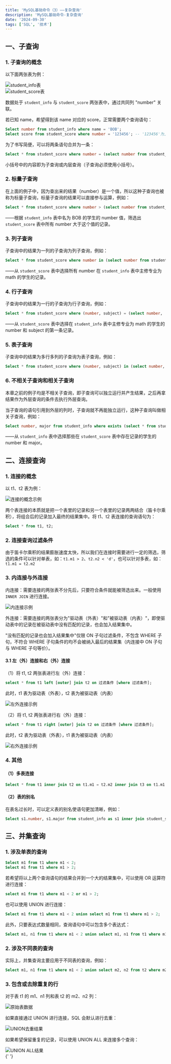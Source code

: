 ```yaml
---
title: 'MySQL基础命令（3）——复杂查询'
description: 'MySQL基础命令-复杂查询'
date: '2024-09-30'
tags: ['SQL', '技术']
---
```


## 一、子查询

### 1. 子查询的概念

以下面两张表为例：

<div style={{ display: 'flex', justifyContent: 'center', margin: '20px 0' }}>
  <img
    src="/images/blog/MySQL-Basic-Commands-3/1.png"
    alt="student_info表"
    style={{ maxWidth: '100%', height: 'auto' }}
  />
</div>

<div style={{ display: 'flex', justifyContent: 'center', margin: '20px 0' }}>
  <img
    src="/images/blog/MySQL-Basic-Commands-3/2.png"
    alt="student_score表"
    style={{ maxWidth: '100%', height: 'auto' }}
  />
</div>

数据处于 `student_info` 与 `student_score` 两张表中，通过共同列 "number" 关联。

若已知 name，希望得到该 name 对应的 score，正常需要两个查询语句：

```sql
Select number from student_info where name = 'BOB';
Select score from student_score where number = '123456'; -- '123456'为上一步查出来的number
```

为了书写简便，可以将两条语句合并为一条：

```sql
Select * from student_score where number = (select number from student_info where name = 'BOB');
```

小括号中的内容即为子查询或内层查询（子查询必须使用小括号）。

### 2. 标量子查询

在上面的例子中，因为查出来的结果（number）是一个值，所以这种子查询也被称为标量子查询，标量子查询的结果可以直接参与运算，例如：

```sql
Select * from student_score where number > (select number from student_info where name = 'BOB');
```

——根据 `student_info` 表中名为 BOB 的学生的 number 值，筛选出 `student_score` 表中所有 number 大于这个值的记录。

### 3. 列子查询

子查询中的结果为一列的子查询为列子查询，例如：

```sql
Select * from student_score where number in (select number from student_info where major = 'math');
```

——从 `student_score` 表中选择所有 number 在 `student_info` 表中主修专业为 math 的学生的记录。

### 4. 行子查询

子查询中的结果为一行的子查询为行子查询，例如：

```sql
Select * from student_score where (number, subject) = (select number, 'math' from student_info limit 1);
```

——从 `student_score` 表中选择在 `student_info` 表中主修专业为 math 的学生的 number 和 subject 的第一条记录。

### 5. 表子查询

子查询中的结果为多行多列的子查询为表子查询，例如：

```sql
Select * from student_score where (number, subject) in (select number, 'math' from student_info where major = 'math');
```

### 6. 不相关子查询和相关子查询

本章之前的例子均是不相关子查询，即子查询可以独立运行并产生结果，之后再拿结果作为外层查询的条件去执行外层查询。

当子查询的语句引用到外层的列时，子查询就不再能独立运行，这种子查询叫做相关子查询，例如：

```sql
Select number, major from student_info where exists (select * from student_score where student_score.number = student_info.number);
```

——从 `student_info` 表中选择那些在 `student_score` 表中存在记录的学生的 number 和 major。

## 二、连接查询

### 1. 连接的概念

以 t1、t2 表为例：

<div style={{ display: 'flex', justifyContent: 'center', margin: '20px 0' }}>
  <img
    src="/images/blog/MySQL-Basic-Commands-3/3.WEBP"
    alt="连接的概念示例"
    style={{ maxWidth: '100%', height: 'auto' }}
  />
</div>

两个表连接的本质就是把一个表里的记录和另一个表里的记录两两结合（笛卡尔乘积），将组合后的记录加入最终的结果集中。将 t1、t2 表连接的查询语句为：

```sql
Select * from t1, t2;
```

### 2. 连接查询过滤条件

由于笛卡尔乘积的结果膨胀速度太快，所以我们在连接时需要进行一定的筛选，筛选的条件可以针对单表，如：`t1.m1 > 2`、`t2.n2 < 'd'`，也可以针对多表，如：`t1.m1 = t2.m2`

### 3. 内连接与外连接

内连接：需要连接的两张表不分先后，只要符合条件就能被筛选出来。一般使用 `INNER JOIN` 进行连接。

<div style={{ display: 'flex', justifyContent: 'center', margin: '20px 0' }}>
  <img
    src="/images/blog/MySQL-Basic-Commands-3/4.WEBP"
    alt="内连接示例"
    style={{ maxWidth: '100%', height: 'auto' }}
  />
</div>

外连接：需要连接的两张表分为"驱动表（外表）"和"被驱动表（内表）"，即使驱动表中的记录在被驱动表中没有匹配的记录，也会加入结果集中。

"没有匹配的记录也会加入结果集中"仅限 ON 子句过滤条件，不包含 WHERE 子句，不符合 WHERE 子句条件的均不会被纳入最后的结果集（内连接中 ON 子句与 WHERE 子句等价）。

#### 3.1 左（外）连接和右（外）连接

（1）将 t1, t2 两张表进行左（外）连接：

```sql
select * from t1 left [outer] join t2 on 过滤条件 [where 过滤条件];
```

此时，t1 表为驱动表（外表），t2 表为被驱动表（内表）

<div style={{ display: 'flex', justifyContent: 'center', margin: '20px 0' }}>
  <img
    src="/images/blog/MySQL-Basic-Commands-3/5.WEBP"
    alt="左外连接示例"
    style={{ maxWidth: '100%', height: 'auto' }}
  />
</div>

（2）将 t1, t2 两张表进行右（外）连接：

```sql
select * from t1 right [outer] join t2 on 过滤条件 [where 过滤条件];
```

此时，t2 表为驱动表（外表），t1 表为被驱动表（内表）

<div style={{ display: 'flex', justifyContent: 'center', margin: '20px 0' }}>
  <img
    src="/images/blog/MySQL-Basic-Commands-3/6.WEBP"
    alt="右外连接示例"
    style={{ maxWidth: '100%', height: 'auto' }}
  />
</div>

### 4. 其他

#### （1）多表连接

```sql
Select * from t1 inner join t2 on t1.m1 = t2.m2 inner join t3 on t1.m1 = t3.m3;
```

#### （2）表的别名

在表名过长时，可以定义表的别名使语句更加清晰，例如：

```sql
Select s1.number, s1.major from student_info as s1 inner join student_score as s2 where s1.number = s2.number;
```

## 三、并集查询

### 1. 涉及单表的查询

```sql
Select m1 from t1 where m1 < 2;
Select m1 from t1 where m1 > 2;
```

若希望将以上两个查询语句的结果合并到一个大的结果集中，可以使用 OR 运算符进行连接：

```sql
select m1 from t1 where m1 < 2 or m1 > 2;
```

也可以使用 UNION 进行连接：

```sql
Select m1 from t1 where m1 < 2 union select m1 from t1 where m1 > 2;
```

此外，只要表达式数量相同，查询语句中可以包含多个表达式：

```sql
Select m1, n1 from t1 where m1 < 2 union select m1, n1 from t1 where m1 > 2;
```

### 2. 涉及不同表的查询

实际上，并集查询主要应用于不同表的查询，例如：

```sql
Select m1, n1 from t1 where m1 < 2 union select m2, n2 from t2 where m2 > 2;
```

### 3. 包含或去除重复的行

对于表 t1 的 m1、n1 列和表 t2 的 m2、n2 列：

<div style={{ display: 'flex', justifyContent: 'center', margin: '20px 0' }}>
  <img
    src="/images/blog/MySQL-Basic-Commands-3/7.WEBP"
    alt="原始表数据"
    style={{ maxWidth: '100%', height: 'auto' }}
  />
</div>

如果直接通过 UNION 进行连接，SQL 会默认进行去重：

<div style={{ display: 'flex', justifyContent: 'center', margin: '20px 0' }}>
  <img
    src="/images/blog/MySQL-Basic-Commands-3/8.WEBP"
    alt="UNION去重结果"
    style={{ maxWidth: '100%', height: 'auto' }}
  />
</div>

如果希望保留重复的记录，可以使用 UNION ALL 来连接多个查询：

<div style={{ display: 'flex', justifyContent: 'center', margin: '20px 0' }}>
  <img
    src="/images/blog/MySQL-Basic-Commands-3/9.WEBP"
    alt="UNION ALL结果"
    style={{ maxWidth: '100%', height: 'auto' }}
  />
</div>{' '}
